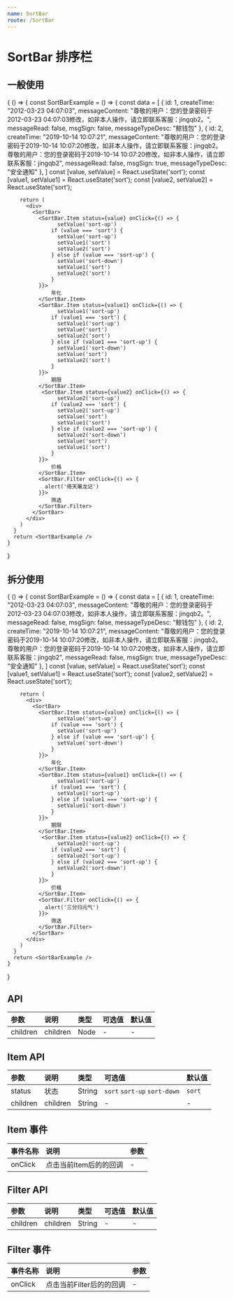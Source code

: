 ```yaml
---
name: SortBar
route: /SortBar
---
```



# SortBar 排序栏

## 一般使用
<Playground>
  {
    () => {
      const SortBarExample = () => {
        const data = [
          {
            id: 1,
            createTime: "2012-03-23 04:07:03",
            messageContent: "尊敬的用户：您的登录密码于2012-03-23 04:07:03修改，如非本人操作，请立即联系客服：jingqb2。",
            messageRead: false,
            msgSign: false,
            messageTypeDesc: "鲸钱包"
          },
          {
            id: 2,
            createTime: "2019-10-14 10:07:21",
            messageContent: "尊敬的用户：您的登录密码于2019-10-14 10:07:20修改，如非本人操作，请立即联系客服：jingqb2。尊敬的用户：您的登录密码于2019-10-14 10:07:20修改，如非本人操作，请立即联系客服：jingqb2",
            messageRead: false,
            msgSign: true,
            messageTypeDesc: "安全通知"
          },
        ]
        const [value, setValue] = React.useState('sort');
        const [value1, setValue1] = React.useState('sort');
        const [value2, setValue2] = React.useState('sort');

        return (
          <div>
            <SortBar>
              <SortBar.Item status={value} onClick={() => {
                    setValue('sort-up')
                  if (value === 'sort') {
                    setValue('sort-up')
                    setValue1('sort')
                    setValue2('sort')
                  } else if (value === 'sort-up') {
                    setValue('sort-down')
                    setValue1('sort')
                    setValue2('sort')
                  }
              }}>
                  年化
              </SortBar.Item>
              <SortBar.Item status={value1} onClick={() => {
                    setValue1('sort-up')
                  if (value1 === 'sort') {
                    setValue1('sort-up')
                    setValue('sort')
                    setValue2('sort')
                  } else if (value1 === 'sort-up') {
                    setValue1('sort-down')
                    setValue('sort')
                    setValue2('sort')
                  }
              }}>
                  期限
              </SortBar.Item>
               <SortBar.Item status={value2} onClick={() => {
                    setValue2('sort-up')
                  if (value2 === 'sort') {
                    setValue2('sort-up')
                    setValue('sort')
                    setValue1('sort')
                  } else if (value2 === 'sort-up') {
                    setValue2('sort-down')
                    setValue('sort')
                    setValue1('sort')
                  }
              }}>
                  价格
              </SortBar.Item>
              <SortBar.Filter onClick={() => {
                alert('倚天屠龙记')  
              }}>
                  筛选
              </SortBar.Filter>
            </SortBar>
          </div>
        )
      }
      return <SortBarExample />
    }
  }
</Playground>

## 拆分使用
<Playground>
  {
    () => {
      const SortBarExample = () => {
        const data = [
          {
            id: 1,
            createTime: "2012-03-23 04:07:03",
            messageContent: "尊敬的用户：您的登录密码于2012-03-23 04:07:03修改，如非本人操作，请立即联系客服：jingqb2。",
            messageRead: false,
            msgSign: false,
            messageTypeDesc: "鲸钱包"
          },
          {
            id: 2,
            createTime: "2019-10-14 10:07:21",
            messageContent: "尊敬的用户：您的登录密码于2019-10-14 10:07:20修改，如非本人操作，请立即联系客服：jingqb2。尊敬的用户：您的登录密码于2019-10-14 10:07:20修改，如非本人操作，请立即联系客服：jingqb2",
            messageRead: false,
            msgSign: true,
            messageTypeDesc: "安全通知"
          },
        ]
        const [value, setValue] = React.useState('sort');
        const [value1, setValue1] = React.useState('sort');
        const [value2, setValue2] = React.useState('sort');

        return (
          <div>
            <SortBar>
              <SortBar.Item status={value} onClick={() => {
                    setValue('sort-up')
                  if (value === 'sort') {
                    setValue('sort-up')
                  } else if (value === 'sort-up') {
                    setValue('sort-down')
                  }
              }}>
                  年化
              </SortBar.Item>
              <SortBar.Item status={value1} onClick={() => {
                    setValue1('sort-up')
                  if (value1 === 'sort') {
                    setValue1('sort-up')
                  } else if (value1 === 'sort-up') {
                    setValue1('sort-down')
                  }
              }}>
                  期限
              </SortBar.Item>
               <SortBar.Item status={value2} onClick={() => {
                    setValue2('sort-up')
                  if (value2 === 'sort') {
                    setValue2('sort-up')
                  } else if (value2 === 'sort-up') {
                    setValue2('sort-down')
                  }
              }}>
                  价格
              </SortBar.Item>
              <SortBar.Filter onClick={() => {
                alert('三分归元气')  
              }}>
                  筛选
              </SortBar.Filter>
            </SortBar>
          </div>
        )
      }
      return <SortBarExample />
    }
  }
</Playground>

## API
| 参数 | 说明 | 类型 | 可选值 | 默认值 |
| :--- | :--- | :--- | :---- | :--- |
| children | children | Node | - | - |


## Item API
| 参数 | 说明 | 类型 | 可选值 | 默认值 |
| :--- | :--- | :--- | :---- | :--- |
| status | 状态 | String | `sort` `sort-up` `sort-down` | `sort` |
| children | children | String | - | - |

## Item 事件

| 事件名称 | 说明 | 参数 |
| :--- | :--- | :--- |
| onClick | 点击当前Item后的的回调 | - |


## Filter API
| 参数 | 说明 | 类型 | 可选值 | 默认值 |
| :--- | :--- | :--- | :---- | :--- |
| children | children | String | - | - |

## Filter 事件

| 事件名称 | 说明 | 参数 |
| :--- | :--- | :--- |
| onClick | 点击当前Filter后的的回调 | - |